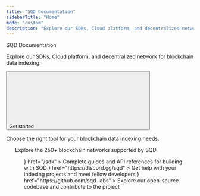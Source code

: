 ```yaml
---
title: "SQD Documentation"
sidebarTitle: "Home"
mode: "custom"
description: "Explore our SDKs, Cloud platform, and decentralized network for blockchain data indexing."
---
```



<div className="px-5 divide-y divide-gray-100 dark:divide-white/10">
  <Container>
    <div className="w-full flex flex-col">
      <div className="flex flex-col items-start justify-center w-full max-w-4xl text-left">
        <div
          className="text-gray-900 dark:text-gray-200 text-4xl tracking-tight"
        >
          SQD Documentation
        </div>
        <p
          className="text-md text-gray-600 dark:text-gray-400 text-left mt-3 mb-4"
        >
          Explore our SDKs, Cloud platform, and decentralized network for blockchain data indexing.
        </p>
        <div className="flex flex-row gap-4 mt-5">
        <a href="/get-started/quickstart">
          <button
            type="button"
            className="px-5 flex items-center font-medium text-sm rounded-full py-2 shadow-sm text-white dark:text-gray-900 bg-primary-dark dark:bg-primary-light hover:opacity-[0.9] hover:bg-primary justify-center"
          >
            Get started
            <svg
              className="size-3 ml-2 bg-white dark:bg-gray-900"
              style={{
                maskImage: 'url("https://mintlify.b-cdn.net/solid/arrow-right-long.svg")',
                maskRepeat: 'no-repeat',
                maskPosition: 'center center'
              }}
            />
          </button>
          </a>
        </div>
      </div>
    </div>

  </Container>
   <Container>
    <div className="flex flex-col w-full mb-8">
      <div className="flex items-center justify-between w-full">
        <Title>
          SQD Products {/* Updated */}
        </Title>
      </div>
      <p
        className="text-[#5B616E] dark:text-gray-300 text-md mb-1 mt-3"
      >
        Choose the right tool for your blockchain data indexing needs.
      </p>
    </div>
    <CardGroup cols={3}>
        <ProductCard
        title="TypeScript SDK"
        description="Build indexers with TypeScript for any blockchain"
        href="/sdk"
        icon="https://avatars.githubusercontent.com/u/108554348?s=280&v=4"
        category="Development"
        status="Stable"
        />
        <ProductCard
          title="SQD Cloud"
          description="Deploy and scale your indexers in the cloud"
          href="/cloud"
          icon="https://avatars.githubusercontent.com/u/108554348?s=280&v=4"
          category="Infrastructure"
          status="Production"
        />
          <ProductCard
          title="Network Overview"
          description="Learn about the SQD decentralized data network"
          href="/network"
          icon="https://avatars.githubusercontent.com/u/108554348?s=280&v=4"
          category="Network"
          status="Coming Soon"
        />
    </CardGroup>
    <ul class="not-prose pb-[1px] h-1 min-w-full mt-3 overflow-auto" />
  </Container>
  <Container>
    <div className="flex flex-col w-full mb-8">
      <div className="flex items-center justify-between w-full">
        <Title>
          Supported Networks
        </Title>
      </div>
      <p
        className="text-[#5B616E] dark:text-gray-300 text-md mb-1 mt-3"
      >
        Explore the 250+ blockchain networks supported by SQD.
      </p>
    </div>
    <ProductTiles categories={appCategories} />
    <ul class="not-prose pb-[1px] h-1 min-w-full mt-3 overflow-auto" />
  </Container>

  <Container>
    <div className="flex flex-col w-full mb-5">
    <Title>
      Resources
    </Title>

  </div>
  <Columns cols={3}>
    <Card
      title="Documentation"
      icon={<svg width="24" height="24" viewBox="0 0 24 24" fill="none" xmlns="http://www.w3.org/2000/svg">
      <path d="M14 2H6C4.9 2 4 2.9 4 4V20C4 21.1 4.89 22 5.99 22H18C19.1 22 20 21.1 20 20V8L14 2ZM18 20H6V4H13V9H18V20Z" fill="#D69900"/>
      </svg>}
      href="/sdk"
    >
    Complete guides and API references for building with SQD
    </Card>
    <Card
      title="Join our Community"
      icon={<svg width="24" height="24" viewBox="0 0 24 24" fill="none" xmlns="http://www.w3.org/2000/svg">
        <g clip-path="url(#clip0_4125_5937)">
        <path d="M20.3302 4.26678C18.7563 3.53035 17.0912 3.00708 15.3789 2.71082C15.1656 3.09641 14.9165 3.61503 14.7446 4.02763C12.8985 3.75003 11.0693 3.75003 9.25715 4.02763C9.0854 3.61513 8.83059 3.09641 8.61534 2.71082C6.90139 3.00722 5.23486 3.53182 3.66018 4.27063C0.526681 9.00585 -0.322788 13.6233 0.1019 18.1754C2.18024 19.7275 4.19437 20.6703 6.17456 21.2873C6.66668 20.6105 7.10171 19.894 7.47515 19.1452C6.76417 18.8745 6.07877 18.5409 5.42709 18.1484C5.59858 18.0213 5.76604 17.8889 5.92921 17.7512C9.87815 19.5983 14.1689 19.5983 18.0708 17.7512C18.2347 17.8879 18.4021 18.0204 18.5728 18.1484C17.9201 18.542 17.2334 18.8762 16.521 19.1472C16.8966 19.899 17.3308 20.6162 17.8216 21.2892C19.8036 20.6723 21.8196 19.7294 23.898 18.1754C24.3964 12.8984 23.0467 8.32335 20.3302 4.26678ZM8.01318 15.376C6.82771 15.376 5.85553 14.2693 5.85553 12.9216C5.85553 11.5739 6.80699 10.4653 8.01318 10.4653C9.21946 10.4653 10.1916 11.572 10.1708 12.9216C10.1727 14.2693 9.21946 15.376 8.01318 15.376ZM15.9867 15.376C14.8012 15.376 13.8291 14.2693 13.8291 12.9216C13.8291 11.5739 14.7805 10.4653 15.9867 10.4653C17.193 10.4653 18.1651 11.572 18.1444 12.9216C18.1444 14.2693 17.193 15.376 15.9867 15.376Z" fill="#D69900"/>
        </g>
        <defs>
        <clipPath id="clip0_4125_5937">
        <rect width="24" height="24" fill="white"/>
        </clipPath>
        </defs>
        </svg>}
      href="https://discord.gg/sqd"
    >
    Get help with your indexing projects and meet fellow developers
    </Card>
    <Card
      title="GitHub Repository"
      icon={<svg width="24" height="24" viewBox="0 0 24 24" fill="none" xmlns="http://www.w3.org/2000/svg">
        <path d="M12 0C5.374 0 0 5.373 0 12C0 17.302 3.438 21.8 8.207 23.387C8.806 23.498 9 23.126 9 22.81V20.576C5.662 21.302 4.967 19.16 4.967 19.16C4.421 17.773 3.634 17.404 3.634 17.404C2.545 16.659 3.717 16.675 3.717 16.675C4.922 16.759 5.556 17.912 5.556 17.912C6.626 19.746 8.363 19.216 9.048 18.909C9.155 18.134 9.466 17.604 9.81 17.305C7.145 17 4.343 15.971 4.343 11.374C4.343 10.063 4.812 8.993 5.579 8.153C5.455 7.85 5.044 6.629 5.696 4.977C5.696 4.977 6.704 4.655 8.997 6.207C9.954 5.941 10.98 5.808 12 5.803C13.02 5.808 14.047 5.941 15.006 6.207C17.297 4.655 18.303 4.977 18.303 4.977C18.956 6.63 18.545 7.851 18.421 8.153C19.191 8.993 19.656 10.064 19.656 11.374C19.656 15.983 16.849 16.998 14.177 17.295C14.607 17.667 15 18.397 15 19.517V22.81C15 23.129 15.192 23.504 15.801 23.386C20.566 21.797 24 17.3 24 12C24 5.373 18.627 0 12 0Z" fill="#D69900"/>
        </svg>}
      href="https://github.com/sqd-labs"
    >
    Explore our open-source codebase and contribute to the project
    </Card>
  </Columns>
  </Container>
</div>
